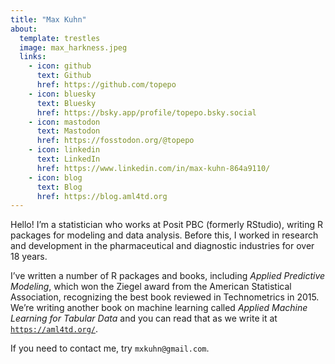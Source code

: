 ```yaml
---
title: "Max Kuhn"
about:
  template: trestles
  image: max_harkness.jpeg
  links:
    - icon: github
      text: Github
      href: https://github.com/topepo
    - icon: bluesky
      text: Bluesky
      href: https://bsky.app/profile/topepo.bsky.social  
    - icon: mastodon
      text: Mastodon
      href: https://fosstodon.org/@topepo      
    - icon: linkedin
      text: LinkedIn
      href: https://www.linkedin.com/in/max-kuhn-864a9110/        
    - icon: blog
      text: Blog
      href: https://blog.aml4td.org            
---
```


Hello! I’m a statistician who works at Posit PBC (formerly RStudio), writing R packages for modeling and data analysis. Before this, I worked in research and development in the pharmaceutical and diagnostic industries for over 18 years. 

I’ve written a number of R packages and books, including _Applied Predictive Modeling_, which won the Ziegel award from the American Statistical Association, recognizing the best book reviewed in Technometrics in 2015. We’re writing another book on machine learning called _Applied Machine Learning for Tabular Data_ and you can read that as we write it at [`https://aml4td.org/`](https://aml4td.org/). 

If you need to contact me, try `mxkuhn@gmail.com`. 

